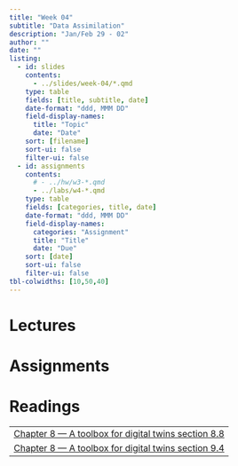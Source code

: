 ```yaml
---
title: "Week 04"
subtitle: "Data Assimilation"
description: "Jan/Feb 29 - 02"
author: ""
date: ""
listing:
  - id: slides
    contents:
      - ../slides/week-04/*.qmd
    type: table
    fields: [title, subtitle, date]
    date-format: "ddd, MMM DD"
    field-display-names:
      title: "Topic"
      date: "Date"
    sort: [filename]
    sort-ui: false
    filter-ui: false
  - id: assignments
    contents:
      # - ../hw/w3-*.qmd
      - ../labs/w4-*.qmd
    type: table
    fields: [categories, title, date]
    date-format: "ddd, MMM DD"
    field-display-names:
      categories: "Assignment"
      title: "Title"
      date: "Due"
    sort: [date]
    sort-ui: false
    filter-ui: false
tbl-colwidths: [10,50,40]
---
```


# Lectures

::: {#slides}
:::

# Assignments

::: {#assignments}
:::

# Readings

|                                                                                                           |
|-----------------------------------------------------------------------------------------------------------|
| [Chapter 8 --- A toolbox for digital twins section 8.8](https://galileo-gatech.primo.exlibrisgroup.com/permalink/01GALI_GIT/naju39/alma9937674297402486)                 | 
| [Chapter 8 --- A toolbox for digital twins section 9.4](https://galileo-gatech.primo.exlibrisgroup.com/permalink/01GALI_GIT/naju39/alma9937674297402486)                 | 